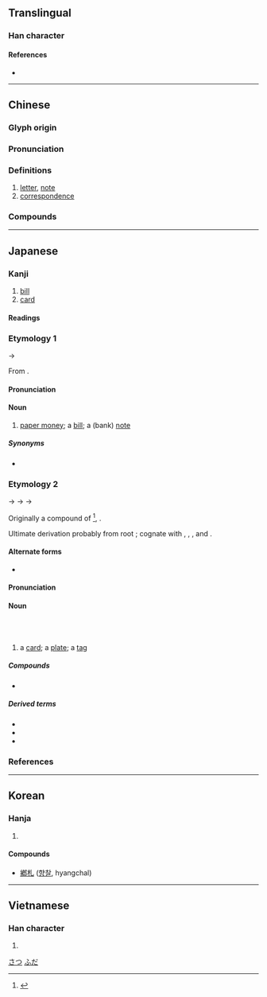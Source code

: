 {{character info/new}}
{{also|箚}}
==Translingual==

===Han character===
{{Han char|rn=75|rad=木|as=01|sn=5|four=42910|canj=DU|ids=⿰木乚}}

====References====
* {{Han ref|kx=0509.110|dkj=14422|dj=0893.010|hdz=21153.010|uh=672D|ud=26413|bh=A5BE|bd=42430}}

----

==Chinese==
{{zh-forms}}

===Glyph origin===
{{Han etym}}

===Pronunciation===
{{zh-pron
|m=zhá
|c=zaat3
|mn=qz,tw,xm,zz:chat
|mc=y
|oc=y
|cat=n
}}

===Definitions===
{{zh-hanzi}}

# [[letter]], [[note]]
# [[correspondence]]

===Compounds===
{{zh-der|寸札|夭札|御札|僑札|季札掛劍|大札|信札|刀札|札記|手札|札抹|抄札|札板兒|書札|札札|硬札|札付|波札那|玉札|札賚諾爾|札的|札子|札手舞腳|札幌|木札|筆札|箋札|翰札|馬札|芳札|麻札|謅札|緘札|點札|簡札|馬札子}}

----

==Japanese==

===Kanji===
{{ja-kanji|grade=4|rs=木01}}
# [[bill]]
# [[card]]

====Readings====
{{ja-readings
|goon=せち
|kanon=さつ
|kun=ふだ-, ふみた-, ふんだ-, さね-<!--, わかじに-->
}}

===Etymology 1===
{{ja-kanjitab|さつ|yomi=on}}
{{IPAchar|/satu/}} → {{IPAchar|/sat͡su/}}

From {{etyl|ltc|ja|sort=さつ}} {{m|ltc|札|tr=tsæt|pos=reconstructed by some linguists as {{IPAchar|/t͡ʃˠɛt̚/}}}}.

====Pronunciation====
{{ja-pron|さつ|y=kanon}}

====Noun====
{{ja-noun|さつ}}
# [[paper money]]; a [[bill]]; a (bank) [[note]]

=====Synonyms=====
* {{ja-r|紙%幣|し%へい}}

===Etymology 2===
{{ja-kanjitab|ふだ|yomi=kun}}
{{IPAchar|/pumiita/}} → {{IPAchar|/ɸumita/}} → {{IPAchar|/ɸunda/}} → {{IPAchar|/ɸuda/}}

Originally a compound of {{ja-r|文%板|ふみ%いた}}<ref name="DJR">{{R:Daijirin}}</ref>, {{ja-compound|文|ふみ|板|いた|t1=[[writing]]|t2=[[board]], [[plank]]|nocat=1}}.

Ultimate derivation probably from {{etyl|ine-pro|ja}} root {{m|ine-pro|*bheudh-||to [[know]], [[inform]]}} {{rfv-etymology|ja}}; cognate with {{ja-r|触れる|ふれる|to [[touch]]}}, {{ja-r|迸る|ほとばしる|to [[surge]], [[gush]] [[out]]}}, {{ja-r|解く|ほどく|to [[solve]]}}, and {{ja-r|施す|ほどくす|to [[apply]]}}.

====Alternate forms====
* {{ja-l|簡}}

====Pronunciation====
{{ja-pron|ふだ|y=k}}

====Noun====
{{ja-noun|ふだ}}<br/>{{ja-altread|hira=ふみた}}<br/>{{ja-altread|hira=ふんだ}}
# a [[card]]; a [[plate]]; a [[tag]]

=====Compounds=====
* {{ja-r|花%札|はな%ふだ|[[hanafuda]]}}

=====Derived terms=====
* {{ja-r|御札|おふだ}}
* {{ja-r|切り札|きりふだ}}
* {{ja-r|引き札|ひきふだ}}

[[Category:Japanese basic words|さつ]]
[[Category:Japanese basic words|ふだ]]

===References===
<references/>

----

==Korean==

===Hanja===
{{ko-hanja|hangeul=[[찰]]|eumhun=|rv=chal|mr=ch'al|y=chal}}

# {{defn|lang=ko|sort=木01}}

====Compounds====
* [[鄕札]] ([[향찰]], hyangchal)

----

==Vietnamese==

===Han character===
{{vi-hantu|[[trát]], [[trớt]]|rs=木01}}

# {{defn|lang=vi}}